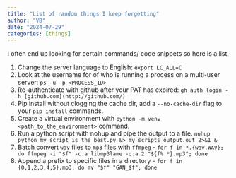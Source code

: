 ```yaml
---
title: "List of random things I keep forgetting"
author: "VB"
date: "2024-07-29"
categories: [things]
---
```


I often end up looking for certain commands/ code snippets so here is a list.

1. Change the server language to English: `export LC_ALL=C`
2. Look at the username for of who is running a process on a multi-user server: `ps -u -p <PROCESS_ID>`
3. Re-authenticate with github after your PAT has expired: `gh auth login -h [github.com](http://github.com/)`
4. Pip install without clogging the cache dir, add a `--no-cache-dir` flag to your `pip install` commands.
5. Create a virtual environment with `python -m venv <path_to_the_environment>` command.
6. Run a python script with nohup and pipe the output to a file. `nohup python my_script_is_the_best.py &> my_scripts_output.out 2>&1 &`
7. Batch convert `wav` files to `mp3` files with `ffmpeg` - `for f in *.{wav,WAV}; do ffmpeg -i "$f" -c:a libmp3lame -q:a 2 "${f%.*}.mp3"; done`
8. Append a prefix to specific files in a directory - `for f in {0,1,2,3,4,5}.mp3; do mv "$f" "GAN_$f"; done`